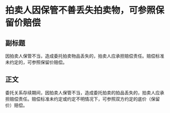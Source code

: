 # 拍卖人因保管不善丢失拍卖物，可参照保留价赔偿
## 副标题
因拍卖人保管不当，造成委托拍卖物品丢失的，拍卖人应承担赔偿责任。赔偿标准未约定的，可参照保留价赔偿。
## 正文
委托关系存续期间，因拍卖人保管不当，造成委托拍卖的拍品丢失的，拍卖人应承担赔偿责任。赔偿标准未约定或约定不明情况下，可参照双方约定的底价（保留价）赔偿。